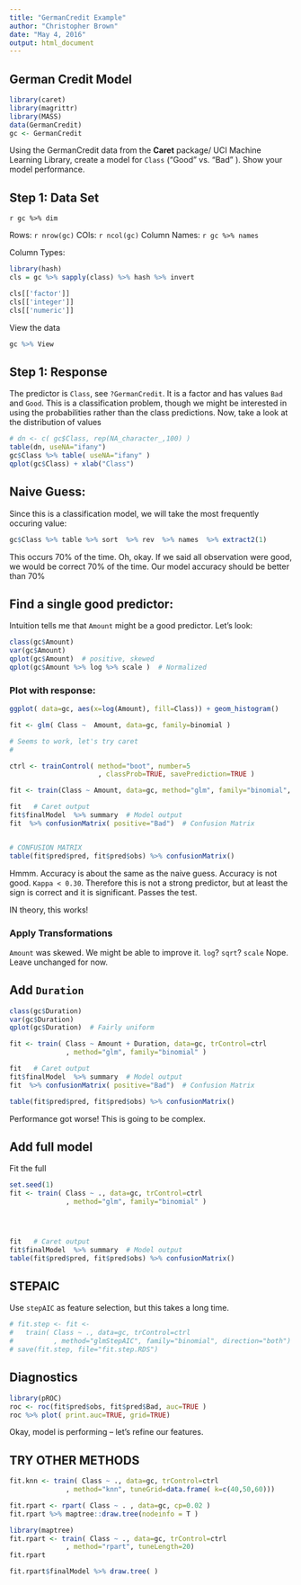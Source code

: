 ---
title: "GermanCredit Example"
author: "Christopher Brown"
date: "May 4, 2016"
output: html_document
---

## German Credit Model

```{r, echo=FALSE,render=FALSE}
library(caret)
library(magrittr)
library(MASS)
data(GermanCredit)
gc <- GermanCredit
```


Using the GermanCredit data from the **Caret** package/ UCI Machine Learning Library, create a model for `Class` ("Good" vs. "Bad" ). Show your model performance.  

## Step 1: Data Set

`r gc %>% dim` 

Rows: `r nrow(gc)`
COls: `r ncol(gc)`
Column Names: `r gc %>% names`

Column Types: 

```{r}
library(hash)
cls = gc %>% sapply(class) %>% hash %>% invert

cls[['factor']]
cls[['integer']]
cls[['numeric']]
```


View the data
```{r, render=FALSE} 
gc %>% View
```

## Step 1: Response 

The predictor is `Class`, see `?GermanCredit`. It is a factor and has values `Bad` and `Good`. This is a classification problem, though we might be interested in using the probabilities rather than the class predictions. Now, take a look at the distribution of values

```{r}

# dn <- c( gc$Class, rep(NA_character_,100) )
table(dn, useNA="ifany")
gc$Class %>% table( useNA="ifany" )
qplot(gc$Class) + xlab("Class")

```


## Naive Guess:

Since this is a classification model, we will take the most frequently occuring value:

```{r}
gc$Class %>% table %>% sort  %>% rev  %>% names  %>% extract2(1)
```

This occurs 70% of the time. Oh, okay. If we said all observation were good, we would
be correct 70% of the time. Our model accuracy should be better than 70%


## Find a single good predictor:

Intuition tells me that `Amount` might be a good predictor. Let's look:


```{r}
class(gc$Amount)
var(gc$Amount)
qplot(gc$Amount)  # positive, skewed
qplot(gc$Amount %>% log %>% scale )  # Normalized
```


### Plot with response:

```{r}
ggplot( data=gc, aes(x=log(Amount), fill=Class)) + geom_histogram()
```

```{r}
fit <- glm( Class ~  Amount, data=gc, family=binomial )

# Seems to work, let's try caret
# 

ctrl <- trainControl( method="boot", number=5
                      , classProb=TRUE, savePrediction=TRUE )

fit <- train(Class ~ Amount, data=gc, method="glm", family="binomial", trControl=ctrl)

fit   # Caret output
fit$finalModel  %>% summary  # Model output
fit  %>% confusionMatrix( positive="Bad")  # Confusion Matrix


# CONFUSION MATRIX
table(fit$pred$pred, fit$pred$obs) %>% confusionMatrix()

```

Hmmm. Accuracy is about the same as the naive guess. Accuracy is not good. `Kappa < 0.30`. Therefore this is not a strong predictor, but at least the sign is correct and it is significant.  Passes the test.

IN theory, this works!


### Apply Transformations 

`Amount` was skewed. We might be able to improve it. `log`?  `sqrt`?  `scale`
 Nope. Leave unchanged for now.


## Add `Duration`

```{r}
class(gc$Duration)
var(gc$Duration)
qplot(gc$Duration)  # Fairly uniform
```

```{r}
fit <- train( Class ~ Amount + Duration, data=gc, trControl=ctrl
              , method="glm", family="binomial" )

fit   # Caret output
fit$finalModel  %>% summary  # Model output
fit  %>% confusionMatrix( positive="Bad")  # Confusion Matrix

table(fit$pred$pred, fit$pred$obs) %>% confusionMatrix()

```

Performance got worse! This is going to be complex.  



## Add full model 

Fit the full

```{r}
set.seed(1)
fit <- train( Class ~ ., data=gc, trControl=ctrl
              , method="glm", family="binomial" )




fit   # Caret output
fit$finalModel  %>% summary  # Model output
table(fit$pred$pred, fit$pred$obs) %>% confusionMatrix()


```

## STEPAIC

Use `stepAIC` as feature selection, but this takes a long time.

```{r, render=FALSE, echo=TRUE, cache=TRUE}
# fit.step <- fit <- 
#   train( Class ~ ., data=gc, trControl=ctrl
#          , method="glmStepAIC", family="binomial", direction="both")
# save(fit.step, file="fit.step.RDS")
```


## Diagnostics

```{r}
library(pROC)
roc <- roc(fit$pred$obs, fit$pred$Bad, auc=TRUE )
roc %>% plot( print.auc=TRUE, grid=TRUE)

```

Okay, model is performing -- let's refine our features.


## TRY OTHER METHODS

```{r}
fit.knn <- train( Class ~ ., data=gc, trControl=ctrl
              , method="knn", tuneGrid=data.frame( k=c(40,50,60)))

fit.rpart <- rpart( Class ~ . , data=gc, cp=0.02 )
fit.rpart %>% maptree::draw.tree(nodeinfo = T ) 

library(maptree)
fit.rpart <- train( Class ~ ., data=gc, trControl=ctrl
              , method="rpart", tuneLength=20) 
fit.rpart

fit.rpart$finalModel %>% draw.tree( )
```


















